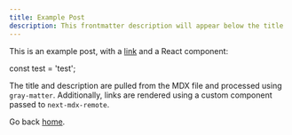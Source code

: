 ```yaml
---
title: Example Post
description: This frontmatter description will appear below the title
---
```


This is an example post, with a [link](https://nextjs.org) and a React component:

<CodeHighlighter language='javascript'>
const test = 'test';
</CodeHighlighter>

The title and description are pulled from the MDX file and processed using `gray-matter`. Additionally, links are rendered using a custom component passed to `next-mdx-remote`.

Go back [home](/).
